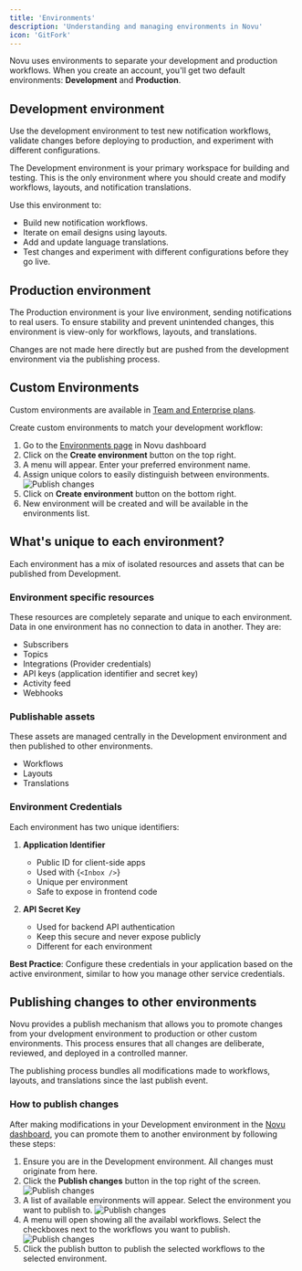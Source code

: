 ```yaml
---
title: 'Environments'
description: 'Understanding and managing environments in Novu'
icon: 'GitFork'
---
```


Novu uses environments to separate your development and production workflows. When you create an account, you'll get two default environments: **Development** and **Production**.

## Development environment

Use the development environment to test new notification workflows, validate changes before deploying to production, and experiment with different configurations.

The Development environment is your primary workspace for building and testing. This is the only environment where you should create and modify workflows, layouts, and notification translations.

Use this environment to:
- Build new notification workflows.
- Iterate on email designs using layouts.
- Add and update language translations.
- Test changes and experiment with different configurations before they go live.

## Production environment

The Production environment is your live environment, sending notifications to real users. To ensure stability and prevent unintended changes, this environment is view-only for workflows, layouts, and translations. 

Changes are not made here directly but are pushed from the development environment via the publishing process.

## Custom Environments

<Callout type="info">Custom environments are available in <a href="https://novu.co/pricing" target="_blank" rel="noopener noreferrer">Team and Enterprise plans</a>.</Callout>

Create custom environments to match your development workflow:

1. Go to the [Environments page](https://dashboard.novu.co/environments) in Novu dashboard
2. Click on the **Create environment** button on the top right.
3. A menu will appear. Enter your preferred environment name.
4. Assign unique colors to easily distinguish between environments.
   ![Publish changes](/images/developer-tools/create-environment.png)
5. Click on **Create environment** button on the bottom right.
6. New environment will be created and will be available in the environments list.

## What's unique to each environment?

Each environment has a mix of isolated resources and assets that can be published from Development.

### Environment specific resources

These resources are completely separate and unique to each environment. Data in one environment has no connection to data in another. They are:

- Subscribers
- Topics
- Integrations (Provider credentials)
- API keys (application identifier and secret key)
- Activity feed
- Webhooks

### Publishable assets

These assets are managed centrally in the Development environment and then published to other environments.
- Workflows
- Layouts
- Translations

### Environment Credentials

Each environment has two unique identifiers:

1. **Application Identifier**

   - Public ID for client-side apps
   - Used with <Method href="/platform/inbox/overview">{`<Inbox />`}</Method>
   - Unique per environment
   - Safe to expose in frontend code

2. **API Secret Key**
   - Used for backend API authentication
   - Keep this secure and never expose publicly
   - Different for each environment

**Best Practice**: Configure these credentials in your application based on the active environment, similar to how you manage other service credentials.

## Publishing changes to other environments

Novu provides a publish mechanism that allows you to promote changes from your dvelopment environment to production or other custom environments. This process ensures that all changes are deliberate, reviewed, and deployed in a controlled manner.

The publishing process bundles all modifications made to workflows, layouts, and translations since the last publish event.

### How to publish changes
After making modifications in your Development environment in the [Novu dashboard](https://dashboard.novu.co), you can promote them to another environment by following these steps:

1. Ensure you are in the Development environment. All changes must originate from here.
2. Click the **Publish changes** button in the top right of the screen.
   ![Publish changes](/images/developer-tools/publish-changes.png)
3. A list of available environments will appear. Select the environment you want to publish to.
   ![Publish changes](/images/developer-tools/list-of-environment.png)
4. A menu will open showing all the availabl workflows. Select the checkboxes next to the workflows you want to publish.
   ![Publish changes](/images/developer-tools/publish-changes-modal.png)
5. Click the publish button to publish the selected workflows to the selected environment.